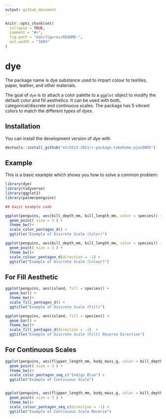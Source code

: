 ```yaml
---
output: github_document
---
```


<!-- README.md is generated from README.Rmd. Please edit that file -->

```r
knitr::opts_chunk$set(
  collapse = TRUE,
  comment = "#>",
  fig.path = "man/figures/README-",
  out.width = "100%"
)
```

# dye 
 The package name is dye substance used to impart colour to textiles, paper, leather, and other materials.

<!-- badges: start -->
<!-- badges: end -->

The goal of `dye` is to attach a color palette to a `ggplot` object to modify the default color and fill aesthetics. It can be used with both, categorical/discrete and continuous scales. The package has 5 vibrant colors to match the different types of dyes. 

## Installation

You can install the development version of dye with 

```r
devtools::install_github("etc5523-2021/r-package-takehome-pjai0005")
```

## Example

This is a basic example which shows you how to solve a common problem:

```r

library(dye)
library(tidyverse)
library(ggplot2)
library(palmerpenguins)

## basic example code

ggplot(penguins, aes(bill_depth_mm, bill_length_mm, color = species)) +
  geom_point( size = 3 ) +
  theme_bw()+
  scale_color_pentagon_d() +
  ggtitle("Example of Discrete Scale (Color)")

ggplot(penguins, aes(bill_depth_mm, bill_length_mm, color = species)) +
  geom_point( size = 3 ) +
  theme_bw()+
  scale_colour_pentagon_d(direction = -1) +
  ggtitle("Example of Discrete Scale (Colour)")

```

## For Fill Aesthetic
```r
ggplot(penguins, aes(island, fill = species)) +
  geom_bar() +
  theme_bw()+
  scale_fill_pentagon_d() +
  ggtitle("Example of Discrete Scale (Fill)")

ggplot(penguins, aes(island, fill = species)) +
  geom_bar() +
  theme_bw()+
  scale_fill_pentagon_d(direction = -1)  +
  ggtitle("Example of Discrete Scale (Fill) Reverse Direction")
```
## For Continuous Scales

```r

ggplot(penguins, aes(flipper_length_mm, body_mass_g, color = bill_depth_mm)) +
  geom_point( size = 3 ) +
  theme_bw()+
  scale_color_pentagon_seq_c("Indigo Blue") +
  ggtitle("Example of Continuous Scale")


ggplot(penguins, aes(flipper_length_mm, body_mass_g, color = bill_depth_mm)) +
  geom_point( size = 3 ) +
  theme_bw()+
  scale_colour_pentagon_seq_c(direction = -1) +
  ggtitle("Example of Continuous Scale Reverse")

```


